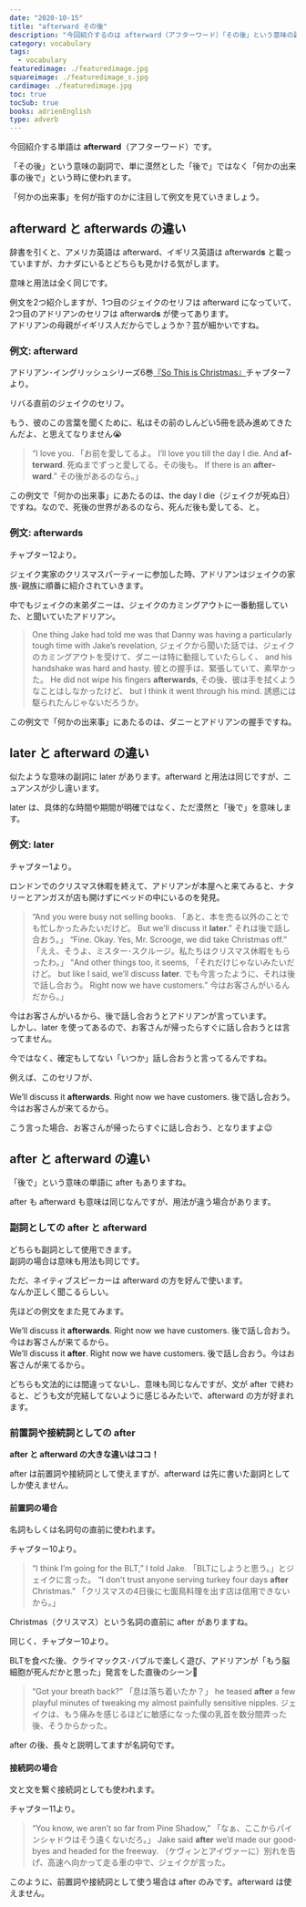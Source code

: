 ```yaml
---
date: "2020-10-15"
title: "afterward その後"
description: "今回紹介するのは afterward（アフターワード）「その後」という意味の副詞です。例文は、アドリアン･イングリッシュシリーズ6巻『So This is Christmas』より"
category: vocabulary
tags:
  - vocabulary
featuredimage: ./featuredimage.jpg
squareimage: ./featuredimage_s.jpg
cardimage: ./featuredimage.jpg
toc: true
tocSub: true
books: adrienEnglish
type: adverb
---
```



今回紹介する単語は __afterward__（アフターワード）です。

「その後」という意味の副詞で、単に漠然とした「後で」ではなく「何かの出来事の後で」という時に使われます。

「何かの出来事」を何が指すのかに注目して例文を見ていきましょう。

## afterward と afterwards の違い

辞書を引くと、アメリカ英語は afterward、イギリス英語は afterward<strong>s</strong> と載っていますが、カナダにいるとどちらも見かける気がします。

意味と用法は全く同じです。

例文を2つ紹介しますが、1つ目のジェイクのセリフは afterward になっていて、2つ目のアドリアンのセリフは afterward<strong>s</strong> が使ってあります。  
アドリアンの母親がイギリス人だからでしょうか？芸が細かいですね。

### 例文: afterward

アドリアン･イングリッシュシリーズ6巻[『So This is Christmas』](https://www.amazon.co.jp/dp/B077ZGFZ7S?tag=muchimemo-22)チャプター7より。

リバる直前のジェイクのセリフ。

もう、彼のこの言葉を聞くために、私はその前のしんどい5冊を読み進めてきたんだよ、と思えてなりません😭

<Blockquote book srcBook="soThisIsChristmas" lang="en" chapter="7">
“I love you.
<span>「お前を愛してるよ。</span>
I’ll love you till the day I die. And <strong>afterward</strong>.
<span>死ぬまでずっと愛してる。その後も。</span>
If there is an <strong>afterward</strong>.”
<span>その後があるのなら。」</span>
</Blockquote>

この例文で「何かの出来事」にあたるのは、the day I die（ジェイクが死ぬ日）ですね。なので、死後の世界があるのなら、死んだ後も愛してる、と。

### 例文: afterwards

チャプター12より。

ジェイク実家のクリスマスパーティーに参加した時、アドリアンはジェイクの家族･親族に順番に紹介されていきます。

中でもジェイクの末弟ダニーは、ジェイクのカミングアウトに一番動揺していた、と聞いていたアドリアン。

<Blockquote book srcBook="soThisIsChristmas" lang="en" chapter="12">
One thing Jake had told me was that Danny was having a particularly tough time with Jake’s revelation,
<span>ジェイクから聞いた話では、ジェイクのカミングアウトを受けて、ダニーは特に動揺していたらしく、</span>
and his handshake was hard and hasty.
<span>彼との握手は、緊張していて、素早かった。</span>
He did not wipe his fingers <strong>afterwards</strong>,
<span>その後、彼は手を拭くようなことはしなかったけど、</span>
but I think it went through his mind.
<span>誘惑には駆られたんじゃないだろうか。</span>
</Blockquote>

この例文で「何かの出来事」にあたるのは、ダニーとアドリアンの握手ですね。

## later と afterward の違い

似たような意味の副詞に later があります。afterward と用法は同じですが、ニュアンスが少し違います。

later は、具体的な時間や期間が明確ではなく、ただ漠然と「後で」を意味します。

### 例文: later

チャプター1より。

ロンドンでのクリスマス休暇を終えて、アドリアンが本屋へと来てみると、ナタリーとアンガスが店も開けずにベッドの中にいるのを発見。

<Blockquote book srcBook="soThisIsChristmas" lang="en" chapter="1">
“And you were busy not selling books.
<span>「あと、本を売る以外のことでも忙しかったみたいだけど。</span>
But we’ll discuss it <strong>later</strong>.”
<span>それは後で話し合おう。」</span>
“Fine. Okay. Yes, Mr. Scrooge, we did take Christmas off.”
<span>「ええ、そうよ、ミスター･スクルージ。私たちはクリスマス休暇をもらったわ。」</span>
“And other things too, it seems,
<span>「それだけじゃないみたいだけど。</span>
but like I said, we’ll discuss <strong>later</strong>.
<span>でも今言ったように、それは後で話し合おう。</span>
Right now we have customers.”
<span>今はお客さんがいるんだから。」</span>
</Blockquote>

今はお客さんがいるから、後で話し合おうとアドリアンが言っています。  
しかし、later を使ってあるので、お客さんが帰ったらすぐに話し合おうとは言ってません。

今ではなく、確定もしてない「いつか」話し合おうと言ってるんですね。

例えば、このセリフが、

<div class="example">
  We’ll discuss it <strong>afterwards</strong>. Right now we have customers.
  <span>後で話し合おう。今はお客さんが来てるから。</span>
</div>

こう言った場合、お客さんが帰ったらすぐに話し合おう、となりますよ😉

## after と afterward の違い

「後で」という意味の単語に after もありますね。

after も afterward も意味は同じなんですが、用法が違う場合があります。

### 副詞としての after と afterward

どちらも副詞として使用できます。  
副詞の場合は意味も用法も同じです。

ただ、ネイティブスピーカーは afterward の方を好んで使います。  
なんか正しく聞こるらしい。

先ほどの例文をまた見てみます。

<div class="example">
  We’ll discuss it <strong>afterwards</strong>. Right now we have customers.
  <span>後で話し合おう。今はお客さんが来てるから。</span>
</div>

<div class="example">
  We’ll discuss it <strong>after</strong>. Right now we have customers.
  <span>後で話し合おう。今はお客さんが来てるから。</span>
</div>

どちらも文法的には間違ってないし、意味も同じなんですが、文が after で終わると、どうも文が完結してないように感じるみたいで、afterward の方が好まれます。

### 前置詞や接続詞としての after

__after と afterward の大きな違いはココ！__

after は前置詞や接続詞として使えますが、afterward は先に書いた副詞としてしか使えません。

#### 前置詞の場合

名詞もしくは名詞句の直前に使われます。

チャプター10より。

<Blockquote book srcBook="soThisIsChristmas" lang="en" chapter="10">
“I think I’m going for the BLT,” I told Jake.
<span>「BLTにしようと思う。」とジェイクに言った。</span>
“I don’t trust anyone serving turkey four days <strong>after</strong> Christmas.”
<span>「クリスマスの4日後に七面鳥料理を出す店は信用できないから。」</span>
</Blockquote>

Christmas（クリスマス）という名詞の直前に after がありますね。

同じく、チャプター10より。

BLTを食べた後、クライマックス･バブルで楽しく遊び、アドリアンが「もう脳細胞が死んだかと思った」発言をした直後のシーン🙈

<Blockquote book srcBook="soThisIsChristmas" lang="en" chapter="10">
“Got your breath back?”
<span>「息は落ち着いたか？」</span>
he teased <strong>after</strong> a few playful minutes of tweaking my almost painfully sensitive nipples.
<span>ジェイクは、もう痛みを感じるほどに敏感になった僕の乳首を数分間弄った後、そうからかった。</span>
</Blockquote>

after の後、長々と説明してますが名詞句です。

#### 接続詞の場合

文と文を繋ぐ接続詞としても使われます。

チャプター11より。

<Blockquote book srcBook="soThisIsChristmas" lang="en" chapter="11">
“You know, we aren’t so far from Pine Shadow,”
<span>「なぁ、ここからパインシャドウはそう遠くないだろ。」</span>
Jake said <strong>after</strong> we’d made our good-byes and headed for the freeway.
<span>（ケヴィンとアイヴァーに）別れを告げ、高速へ向かって走る車の中で、ジェイクが言った。</span>
</Blockquote>

このように、前置詞や接続詞として使う場合は after のみです。afterward は使えません。

<VocabularyFooter book="soThisIsChristmas" />
